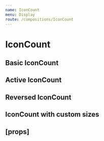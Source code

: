 ```yaml
---
name: IconCount
menu: Display
route: /compositions/IconCount
---
```



# IconCount

## Basic IconCount

<Playground>
  <ThemeWrapper>
    <IconCount count={24} icon={HeartIcon} label="Example" />
  </ThemeWrapper>
</Playground>

## Active IconCount

<Playground>
  <ThemeWrapper>
    <IconCount active count={24} icon={HeartIcon} label="Example" />
  </ThemeWrapper>
</Playground>

## Reversed IconCount

<Playground>
  <ThemeWrapper>
    <IconCount active inline reverse count={24} icon={CheckIcon} label="Example" />
  </ThemeWrapper>
</Playground>

## IconCount with custom sizes

<Playground>
  <ThemeWrapper>
    <Flex wrap direction="row" justifyContent="space-between">
      <Rhythm m={2}>
        <IconCount count={24} icon={HeartIcon} iconSize={16} label="Example" typographySize="small" />
        <IconCount count={24} icon={HeartIcon} iconSize={18} label="Example" typographySize="medium" />
        <IconCount count={24} icon={HeartIcon} iconSize={20} label="Example" typographySize="large" />
        <IconCount count={24} icon={HeartIcon} iconSize={24} label="Example" typographySize="xlarge" />
      </Rhythm>
    </Flex>
  </ThemeWrapper>
</Playground>

## \[props\]

<Props of={IconCount} />
